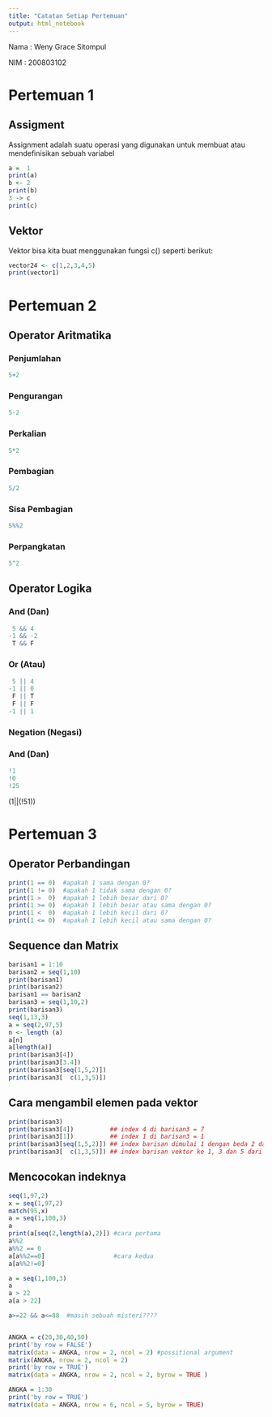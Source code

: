 ---
title: "Catatan Setiap Pertemuan"
output: html_notebook
---

Nama : Weny Grace Sitompul

NIM : 200803102

# Pertemuan 1

## Assigment

Assignment adalah suatu operasi yang digunakan untuk membuat atau mendefinisikan sebuah variabel

```{r}
a =  1
print(a)
b <- 2
print(b)
3 -> c
print(c)
```

## Vektor

Vektor bisa kita buat menggunakan fungsi c() seperti berikut:

```{r}
vector24 <- c(1,2,3,4,5)
print(vector1)
```

# Pertemuan 2

## Operator Aritmatika

### Penjumlahan

```{r}
5+2
```

### Pengurangan

```{r}
5-2
```

### Perkalian

```{r}
5*2
```

### Pembagian

```{r}
5/2
```

### Sisa Pembagian

```{r}
5%%2
```

### Perpangkatan

```{r}
5^2
```

## Operator Logika

### And (Dan)

```{r}
 5 && 4
-1 && -2
 T && F
```

### Or (Atau)

```{r}
 5 || 4
-1 || 0
 F || T
 F || F
-1 || 1
```

### Negation (Negasi)

### And (Dan)

```{r}
!1
!0
!25
```

(1\|\|(!51))

# Pertemuan 3

## Operator Perbandingan

```{r}
print(1 == 0)  #apakah 1 sama dengan 0?
print(1 != 0)  #apakah 1 tidak sama dengan 0?
print(1 >  0)  #apakah 1 lebih besar dari 0?
print(1 >= 0)  #apakah 1 lebih besar atau sama dengan 0?
print(1 <  0)  #apakah 1 lebih kecil dari 0?
print(1 <= 0)  #apakah 1 lebih kecil atau sama dengan 0?
```

## Sequence dan Matrix

```{r}
barisan1 = 1:10
barisan2 = seq(1,10)
print(barisan1)
print(barisan2)
barisan1 == barisan2
barisan3 = seq(1,10,2)
print(barisan3)
seq(1,13,3)
a = seq(2,97,5)
n <- length (a)
a[n]
a[length(a)]
print(barisan3[4])
print(barisan3[3.4])
print(barisan3[seq(1,5,2)])
print(barisan3[  c(1,3,5)])
```

## Cara mengambil elemen pada vektor

```{r}
print(barisan3)
print(barisan3[4])          ## index 4 di barisan3 = 7
print(barisan3[1])          ## index 1 di barisan3 = 1
print(barisan3[seq(1,5,2)]) ## index barisan dimulai 1 dengan beda 2 dan akhir 5 variable barisan3
print(barisan3[  c(1,3,5)]) ## index barisan vektor ke 1, 3 dan 5 dari variabel barisan3
```

## Mencocokan indeknya

```{r}
seq(1,97,2)
x = seq(1,97,2)
match(95,x)
a = seq(1,100,3)
a 
print(a[seq(2,length(a),2)]) #cara pertama
a%%2
a%%2 == 0
a[a%%2==0]                   #cara kedua
a[a%%2!=0]
```

```{r}
a = seq(1,100,3)
a 
a > 22
a[a > 22]

a>=22 && a<=88  #masih sebuah misteri????

```
```{r}

```


```{r}
ANGKA = c(20,30,40,50)
print('by row = FALSE')
matrix(data = ANGKA, nrow = 2, ncol = 2) #possitional argument
matrix(ANGKA, nrow = 2, ncol = 2)
print('by row = TRUE')
matrix(data = ANGKA, nrow = 2, ncol = 2, byrow = TRUE )
```
```{r}
ANGKA = 1:30
print('by row = TRUE')
matrix(data = ANGKA, nrow = 6, ncol = 5, byrow = TRUE)
```

